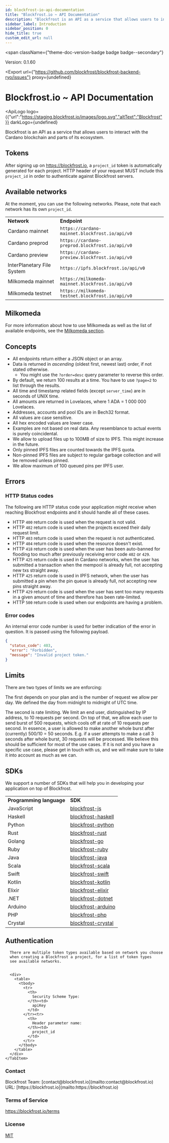 ```yaml
---
id: blockfrost-io-api-documentation
title: "Blockfrost.io ~ API Documentation"
description: "Blockfrost is an API as a service that allows users to interact with the Cardano blockchain and parts of its ecosystem."
sidebar_label: Introduction
sidebar_position: 0
hide_title: true
custom_edit_url: null
---
```



<span
  className={"theme-doc-version-badge badge badge--secondary"}
>
  Version: 0.1.60
</span>

<Export
  url={"https://github.com/blockfrost/blockfrost-backend-ryo/issues"}
  proxy={undefined}
>
  
</Export>

<h1
  className={"openapi__heading"}
>
  Blockfrost.io ~ API Documentation
</h1>

<ApiLogo
  logo={{"url":"https://staging.blockfrost.io/images/logo.svg","altText":"Blockfrost"}}
  darkLogo={undefined}
>
  
</ApiLogo>

Blockfrost is an API as a service that allows users to interact with the Cardano blockchain and parts of its ecosystem.

## Tokens

After signing up on https://blockfrost.io, a `project_id` token is automatically generated for each project.
HTTP header of your request MUST include this `project_id` in order to authenticate against Blockfrost servers.

## Available networks

At the moment, you can use the following networks. Please, note that each network has its own `project_id`.

<table>
  <tbody>
    <tr>
      <td>
          <b>Network</b>
      </td>
      <td>
          <b>Endpoint</b>
      </td>
    </tr>
    <tr>
        <td>Cardano mainnet</td>
        <td>
            <code>https://cardano-mainnet.blockfrost.io/api/v0</code>
        </td>
    </tr>
    <tr>
        <td>Cardano preprod</td>
        <td>
            <code>https://cardano-preprod.blockfrost.io/api/v0</code>
        </td>
    </tr>
    <tr>
        <td>Cardano preview</td>
        <td>
            <code>https://cardano-preview.blockfrost.io/api/v0</code>
        </td>
    </tr>
    <tr>
        <td>InterPlanetary File System</td>
        <td>
            <code>https://ipfs.blockfrost.io/api/v0</code>
        </td>
    </tr>
    <tr>
        <td>Milkomeda mainnet</td>
        <td>
            <code>https://milkomeda-mainnet.blockfrost.io/api/v0</code>
        </td>
    </tr>
    <tr>
        <td>Milkomeda testnet</td>
        <td>
            <code>https://milkomeda-testnet.blockfrost.io/api/v0</code>
        </td>
    </tr>
  </tbody>
</table>

## Milkomeda

<p>
  <span>
    For more information about how to use Milkomeda as well as the list of available endpoints, see the <a href="/start-building/milkomeda">Milkomeda section</a>.
  </span>
</p>

## Concepts

* All endpoints return either a JSON object or an array.
* Data is returned in *ascending* (oldest first, newest last) order, if not stated otherwise.
  * You might use the `?order=desc` query parameter to reverse this order.
* By default, we return 100 results at a time. You have to use `?page=2` to list through the results.
* All time and timestamp related fields (except `server_time`) are in seconds of UNIX time.
* All amounts are returned in Lovelaces, where 1 ADA = 1 000 000 Lovelaces.
* Addresses, accounts and pool IDs are in Bech32 format.
* All values are case sensitive.
* All hex encoded values are lower case.
* Examples are not based on real data. Any resemblance to actual events is purely coincidental.
* We allow to upload files up to 100MB of size to IPFS. This might increase in the future.
* Only pinned IPFS files are counted towards the IPFS quota.
* Non-pinned IPFS files are subject to regular garbage collection and will be removed unless pinned.
* We allow maximum of 100 queued pins per IPFS user.

## Errors

### HTTP Status codes

The following are HTTP status code your application might receive when reaching Blockfrost endpoints and
it should handle all of these cases.

* HTTP `400` return code is used when the request is not valid.
* HTTP `402` return code is used when the projects exceed their daily request limit.
* HTTP `403` return code is used when the request is not authenticated.
* HTTP `404` return code is used when the resource doesn't exist.
* HTTP `418` return code is used when the user has been auto-banned for flooding too much after previously receiving error code `402` or `429`.
* HTTP `425` return code is used in Cardano networks, when the user has submitted a transaction when the mempool is already full, not accepting new txs straight away.
* HTTP `425` return code is used in IPFS network, when the user has submitted a pin when the pin queue is already full, not accepting new pins straight away.
* HTTP `429` return code is used when the user has sent too many requests in a given amount of time and therefore has been rate-limited.
* HTTP `500` return code is used when our endpoints are having a problem.

### Error codes

An internal error code number is used for better indication of the error in question. It is passed using the following payload.

```json
{
  "status_code": 403,
  "error": "Forbidden",
  "message": "Invalid project token."
}
```
## Limits

There are two types of limits we are enforcing:

The first depends on your plan and is the number of request we allow per day. We defined the day from midnight to midnight of UTC time.

The second is rate limiting. We limit an end user, distinguished by IP address, to 10 requests per second. On top of that, we allow
each user to send burst of 500 requests, which cools off at rate of 10 requests per second. In essence, a user is allowed to make another
whole burst after (currently) 500/10 = 50 seconds. E.g. if a user attempts to make a call 3 seconds after whole burst, 30 requests will be processed.
We believe this should be sufficient for most of the use cases. If it is not and you have a specific use case, please get in touch with us, and
we will make sure to take it into account as much as we can.

## SDKs

We support a number of SDKs that will help you in developing your application on top of Blockfrost.

<table>
  <tbody>
    <tr>
        <td><b>Programming language</b></td>
        <td><b>SDK</b></td>
    </tr>
    <tr>
        <td>JavaScript</td>
        <td>
            <a href="https://github.com/blockfrost/blockfrost-js">blockfrost-js</a>
        </td>
    </tr>
    <tr>
        <td>Haskell</td>
        <td>
            <a href="https://github.com/blockfrost/blockfrost-haskell">blockfrost-haskell</a>
        </td>
    </tr>
    <tr>
        <td>Python</td>
        <td>
            <a href="https://github.com/blockfrost/blockfrost-python">blockfrost-python</a>
        </td>
    </tr>
    <tr>
        <td>Rust</td>
        <td>
            <a href="https://github.com/blockfrost/blockfrost-rust">blockfrost-rust</a>
        </td>
    </tr>
    <tr>
        <td>Golang</td>
        <td>
            <a href="https://github.com/blockfrost/blockfrost-go">blockfrost-go</a>
        </td>
    </tr>
    <tr>
        <td>Ruby</td>
        <td>
            <a href="https://github.com/blockfrost/blockfrost-ruby">blockfrost-ruby</a>
        </td>
    </tr>
    <tr>
        <td>Java</td>
        <td>
            <a href="https://github.com/blockfrost/blockfrost-java">blockfrost-java</a>
        </td>
    </tr>
    <tr>
        <td>Scala</td>
        <td>
            <a href="https://github.com/blockfrost/blockfrost-scala">blockfrost-scala</a>
        </td>
    </tr>
    <tr>
        <td>Swift</td>
        <td>
            <a href="https://github.com/blockfrost/blockfrost-swift">blockfrost-swift</a>
        </td>
    </tr>
    <tr>
        <td>Kotlin</td>
        <td>
            <a href="https://github.com/blockfrost/blockfrost-kotlin">blockfrost-kotlin</a>
        </td>
    </tr>
    <tr>
        <td>Elixir</td>
        <td>
            <a href="https://github.com/blockfrost/blockfrost-elixir">blockfrost-elixir</a>
        </td>
    </tr>
    <tr>
        <td>.NET</td>
        <td>
            <a href="https://github.com/blockfrost/blockfrost-dotnet">blockfrost-dotnet</a>
        </td>
    </tr>
    <tr>
        <td>Arduino</td>
        <td>
            <a href="https://github.com/blockfrost/blockfrost-arduino">blockfrost-arduino</a>
        </td>
    </tr>
    <tr>
        <td>PHP</td>
        <td>
            <a href="https://github.com/blockfrost/blockfrost-php">blockfrost-php</a>
        </td>
    </tr>
    <tr>
        <td>Crystal</td>
        <td>
            <a href="https://github.com/blockfrost/blockfrost-crystal">blockfrost-crystal</a>
        </td>
    </tr>
  </tbody>
</table>


<div
  style={{"marginBottom":"2rem"}}
>
  <h2
    id={"authentication"}
    style={{"marginBottom":"1rem"}}
  >
    Authentication
  </h2><SchemaTabs
    className={"openapi-tabs__security-schemes"}
  >
    <TabItem
      label={"API Key: project_id"}
      value={"project_id"}
    >
      
      
      There are multiple token types available based on network you choose
      when creating a Blockfrost a project, for a list of token types
      see available networks.
      
      
      <div>
        <table>
          <tbody>
            <tr>
              <th>
                Security Scheme Type:
              </th><td>
                apiKey
              </td>
            </tr><tr>
              <th>
                Header parameter name:
              </th><td>
                project_id
              </td>
            </tr>
          </tbody>
        </table>
      </div>
    </TabItem>
  </SchemaTabs>
</div><div
  style={{"display":"flex","flexDirection":"column","marginBottom":"var(--ifm-paragraph-margin-bottom)"}}
>
  <h3
    style={{"marginBottom":"0.25rem"}}
  >
    Contact
  </h3><span>
    Blockfrost Team: [contact@blockfrost.io](mailto:contact@blockfrost.io)
  </span><span>
    URL: [https://blockfrost.io](mailto:https://blockfrost.io)
  </span>
</div><div
  style={{"marginBottom":"var(--ifm-paragraph-margin-bottom)"}}
>
  <h3
    style={{"marginBottom":"0.25rem"}}
  >
    Terms of Service
  </h3><a
    href={"https://blockfrost.io/terms"}
  >
    https://blockfrost.io/terms
  </a>
</div><div
  style={{"marginBottom":"var(--ifm-paragraph-margin-bottom)"}}
>
  <h3
    style={{"marginBottom":"0.25rem"}}
  >
    License
  </h3><a
    href={"https://opensource.org/licenses/MIT"}
  >
    MIT
  </a>
</div>
      